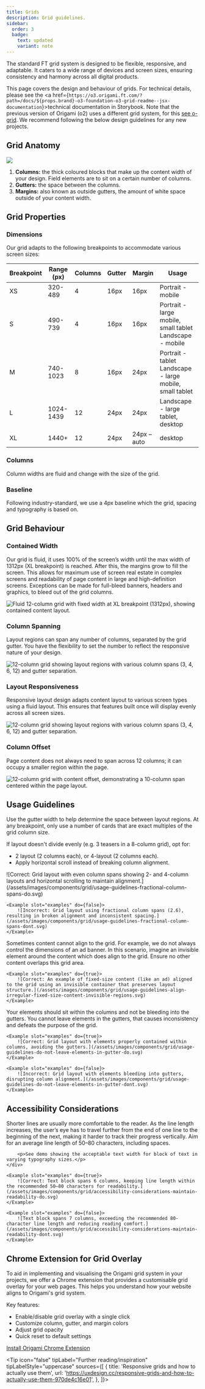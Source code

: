 ```yaml
---
title: Grids
description: Grid guidelines.
sidebar:
  order: 3
  badge:
    text: updated
    variant: note
---
```



The standard FT grid system is designed to be flexible, responsive, and adaptable. It caters to a wide range of devices and screen sizes, ensuring consistency and harmony across all digital products.

This page covers the design and behaviour of grids. For technical details, please see the <a href={`https://o3.origami.ft.com/?path=/docs/${props.brand}-o3-foundation-o3-grid-readme--jsx-documentation`}>technical documentation in Storybook</a>. Note that the previous version of Origami (o2) uses a different grid system, for this [see o-grid](https://o2-core.origami.ft.com/index.html?path=/docs/maintained-o-grid-readme--docs&globals=backgrounds:!undefined). We recommend following the below design guidelines for any new projects.

## Grid Anatomy

![](/assets/images/components/grid/anatomy.svg)

1. **Columns:** the thick coloured blocks that make up the content width of your design. Field elements are to sit on a certain number of columns.
2. **Gutters:** the space between the columns.
3. **Margins:** also known as outside gutters, the amount of white space outside of your content width.

## Grid Properties

### Dimensions

Our grid adapts to the following breakpoints to accommodate various screen sizes:

<table>
	<thead>
		<tr>
			<th>Breakpoint</th>
			<th>Range (px)</th>
			<th>Columns</th>
			<th>Gutter</th>
			<th>Margin</th>
			<th>Usage</th>
		</tr>
	</thead>
	<tbody>
		<tr>
			<td>XS</td>
			<td>320-489</td>
			<td>4</td>
			<td>16px</td>
			<td>16px</td>
			<td>Portrait - mobile</td>
		</tr>
		<tr>
			<td>S</td>
			<td>490-739</td>
			<td>4</td>
			<td>16px</td>
			<td>16px</td>
			<td>
				Portrait - large mobile, small tablet <br />
				Landscape - mobile
			</td>
		</tr>
		<tr>
			<td>M</td>
			<td>740-1023</td>
			<td>8</td>
			<td>16px</td>
			<td>24px</td>
			<td>
				Portrait - tablet <br />
				Landscape - large mobile, small tablet
			</td>
		</tr>
		<tr>
			<td>L</td>
			<td>1024-1439</td>
			<td>12</td>
			<td>24px</td>
			<td>24px</td>
			<td>
				Landscape - large tablet, <br />
				desktop
			</td>
		</tr>
		<tr>
			<td>XL</td>
			<td>1440+</td>
			<td>12</td>
			<td>24px</td>
			<td>24px – auto</td>
			<td>desktop</td>
		</tr>
	</tbody>
</table>

### Columns

Column widths are fluid and change with the size of the grid.

### Baseline

Following industry-standard, we use a 4px baseline which the grid, spacing and typography is based on.

## Grid Behaviour

### Contained Width

Our grid is fluid, it uses 100% of the screen’s width until the max width of 1312px (XL breakpoint) is reached. After this, the margins grow to fill the screen. This allows for maximum use of screen real estate in complex screens and readability of page content in large and high-definition screens.
Exceptions can be made for full-bleed banners, headers and graphics, to bleed out of the grid columns.

![Fluid 12-column grid with fixed width at XL breakpoint (1312px), showing contained content layout.](/assets/images/components/grid/contained-width.svg)

### Column Spanning

Layout regions can span any number of columns, separated by the grid gutter. You have the flexibility to set the number to reflect the responsive nature of your design.

![12-column grid showing layout regions with various column spans (3, 4, 6, 12) and gutter separation.](/assets/images/components/grid/column-spanning.svg)

### Layout Responsiveness

Responsive layout design adapts content layout to various screen types using a fluid layout. This ensures that features built once will display evenly across all screen sizes.

![12-column grid showing layout regions with various column spans (3, 4, 6, 12) and gutter separation.](/assets/images/components/grid/layout-responsiveness.svg)

### Column Offset

Page content does not always need to span across 12 columns; it can occupy a smaller region within the page.

![12-column grid with content offset, demonstrating a 10-column span centered within the page layout.](/assets/images/components/grid/column-offset.svg)

## Usage Guidelines

<Guideline summary="Do not use fractional column spans" do={true}>
	<div slot="description">
		<p>
			Use the gutter width to help determine the space between layout regions. At any breakpoint, only use a number of cards that are exact multiples of the grid column size.
		</p>
		<p>If layout doesn't divide evenly (e.g. 3 teasers in a 8-column grid), opt for:</p>
		<ul>
			<li>2 layout (2 columns each), or 4-layout (2 columns each).</li>
			<li>Apply horizontal scroll instead of breaking column alignment.</li>
		</ul>
	</div>
	<Example slot="examples" do={true}>
    	![Correct: Grid layout with even column spans showing 2- and 4-column layouts and horizontal scrolling to maintain alignment.](/assets/images/components/grid/usage-guidelines-fractional-column-spans-do.svg)
    </Example>

    <Example slot="examples" do={false}>
    	![Incorrect: Grid layout using fractional column spans (2.6), resulting in broken alignment and inconsistent spacing.](/assets/images/components/grid/usage-guidelines-fractional-column-spans-dont.svg)
    </Example>

</Guideline>

<Guideline summary="Align irregular or fixed sized content using invisible regions" do={true}>
	<p slot="description">
		Sometimes content cannot align to the grid. For example, we do not always control the dimensions of an ad banner. In this scenario, imagine an invisible element around the content which does align to the grid. Ensure no other content overlaps this grid area.
	</p>

    <Example slot="examples" do={true}>
    	![Correct: An example of fixed-size content (like an ad) aligned to the grid using an invisible container that preserves layout structure.](/assets/images/components/grid/usage-guidelines-align-irregular-fixed-size-content-invisible-regions.svg)
    </Example>

</Guideline>

<Guideline summary="Do not leave elements in the gutters" do={true}>
	<p slot="description">
		Your elements should sit within the columns and not be bleeding into the gutters. You cannot leave elements in the gutters, that causes inconsistency and defeats the purpose of the grid.
	</p>
		
	<Example slot="examples" do={true}>
    	![Correct: Grid layout with elements properly contained within columns, avoiding the gutters.](/assets/images/components/grid/usage-guidelines-do-not-leave-elements-in-gutter-do.svg)
    </Example>

    <Example slot="examples" do={false}>
    	![Incorrect: Grid layout with elements bleeding into gutters, disrupting column alignment.](/assets/images/components/grid/usage-guidelines-do-not-leave-elements-in-gutter-dont.svg)
    </Example>

</Guideline>

## Accessibility Considerations

<Guideline summary="Maintain readability range for article body" do={true}>
	<div slot="description">
		<p>Shorter lines are usually more comfortable to the reader. As the line length increases, the user’s eye has to travel further from the end of one line to the beginning of the next, making it harder to track their progress vertically. Aim for an average line length of 50–80 characters, including spaces.</p>

    	<p>See demo showing the acceptable text width for block of text in varying typography sizes.</p>
    </div>

    <Example slot="examples" do={true}>
    	![Correct: Text block spans 6 columns, keeping line length within the recommended 50–80 characters for readability.](/assets/images/components/grid/accessibility-considerations-maintain-readability-do.svg)
    </Example>

    <Example slot="examples" do={false}>
    	![Text block spans 7 columns, exceeding the recommended 80-character line length and reducing reading comfort.](/assets/images/components/grid/accessibility-considerations-maintain-readability-dont.svg)
    </Example>

</Guideline>

## Chrome Extension for Grid Overlay

To aid in implementing and visualising the Origami grid system in your projects, we offer a Chrome extension that provides a customisable grid overlay for your web pages. This helps you understand how your website aligns to Origami's grid system.

Key features:

- Enable/disable grid overlay with a single click
- Customize column, gutter, and margin colors
- Adjust grid opacity
- Quick reset to default settings

[Install Origami Chrome Extension](https://chromewebstore.google.com/detail/origami/dnbpiedepbjomlcddalmifemnmgcailh)

<Tip
	icon="false"
	tipLabel="Further reading/inspiration"
	tipLabelStyle="uppercase"
	sources={[
		{
			title: 'Responsive grids and how to actually use them',
			url: 'https://uxdesign.cc/responsive-grids-and-how-to-actually-use-them-970de4c16e01',
		},
	]}></Tip>
